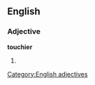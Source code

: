 ==English==

===Adjective===
'''touchier'''

# {{comparative of|[[touchy]]}}

[[Category:English adjectives]]